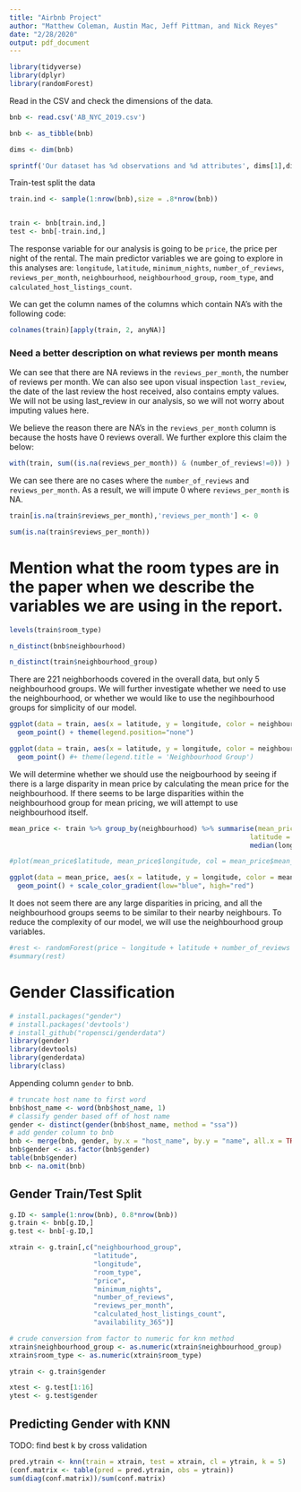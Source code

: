 ```yaml
---
title: "Airbnb Project"
author: "Matthew Coleman, Austin Mac, Jeff Pittman, and Nick Reyes"
date: "2/28/2020"
output: pdf_document
---
```


```r
library(tidyverse)
library(dplyr)
library(randomForest)
```

Read in the CSV and check the dimensions of the data.
```r
bnb <- read.csv('AB_NYC_2019.csv')

bnb <- as_tibble(bnb)

dims <- dim(bnb)

sprintf('Our dataset has %d observations and %d attributes', dims[1],dims[2])

```

Train-test split the data
```r
train.ind <- sample(1:nrow(bnb),size = .8*nrow(bnb))


train <- bnb[train.ind,]
test <- bnb[-train.ind,]

```

The response variable for our analysis is going to be `price`, the price per night of the rental. The main predictor variables we are going to explore in this analyses are: `longitude`, `latitude`, `minimum_nights`, `number_of_reviews`, `reviews_per_month`, `neighbourhood`, `neighbourhood_group`, `room_type`, and `calculated_host_listings_count`.


We can get the column names of the columns which contain NA's with the following code:
```r
colnames(train)[apply(train, 2, anyNA)]
```

### Need a better description on what reviews per month means

We can see that there are NA reviews in the `reviews_per_month`, the number of reviews per month. We can also see upon visual inspection `last_review`, the date of the last review the host received, also contains empty values. We will not be using last_review in our analysis, so we will not worry about imputing values here. 

We believe the reason there are NA's in the `reviews_per_month` column is because the hosts have 0 reviews overall. We further explore this claim the below:

```r
with(train, sum((is.na(reviews_per_month)) & (number_of_reviews!=0)) )
```
We can see there are no cases where the `number_of_reviews` and `reviews_per_month`. As a result, we will impute 0 where `reviews_per_month` is NA.

```r
train[is.na(train$reviews_per_month),'reviews_per_month'] <- 0

sum(is.na(train$reviews_per_month))
```

# Mention what the room types are in the paper when we describe the variables we are using in the report.

```r
levels(train$room_type)

n_distinct(bnb$neighbourhood)

n_distinct(train$neighbourhood_group)

```
There are 221 neighborhoods covered in the overall data, but only 5 neighbourhood groups. We will further investigate whether we need to use the neighbourhood, or whether we would like to use the negihbourhood groups for simplicity of our model. 

```r
ggplot(data = train, aes(x = latitude, y = longitude, color = neighbourhood)) + 
  geom_point() + theme(legend.position="none")

ggplot(data = train, aes(x = latitude, y = longitude, color = neighbourhood_group)) + 
  geom_point() #+ theme(legend.title = 'Neighbourhood Group')

```

We will determine whether we should use the neigbourhood by seeing if there is a large disparity in mean price by calculating the mean price for the neighbourhood. If there seems to be large disparities within the neighbourhood group for mean pricing, we will attempt to use neighbourhood itself.
```r
mean_price <- train %>% group_by(neighbourhood) %>% summarise(mean_price = mean(price), 
                                                            latitude = median(latitude), longitude = 
                                                            median(longitude)) 

#plot(mean_price$latitude, mean_price$longitude, col = mean_price$mean_price)

ggplot(data = mean_price, aes(x = latitude, y = longitude, color = mean_price)) + 
  geom_point() + scale_color_gradient(low="blue", high="red")
```
It does not seem there are any large disparities in pricing, and all the neighbourhood groups seems to be similar to their nearby neighbours. To reduce the complexity of our model, we will use the neighbourhood group variables.

```r
#rest <- randomForest(price ~ longitude + latitude + number_of_reviews + neighbourhood_group, data = train)
#summary(rest)
```

# Gender Classification
```r
# install.packages("gender")
# install.packages('devtools')
# install_github("ropensci/genderdata")
library(gender)
library(devtools)
library(genderdata)
library(class)
```
Appending column `gender` to bnb.
```r
# truncate host name to first word
bnb$host_name <- word(bnb$host_name, 1)
# classify gender based off of host name
gender <- distinct(gender(bnb$host_name, method = "ssa"))
# add gender column to bnb
bnb <- merge(bnb, gender, by.x = "host_name", by.y = "name", all.x = TRUE)
bnb$gender <- as.factor(bnb$gender)
table(bnb$gender)
bnb <- na.omit(bnb)
```

## Gender Train/Test Split
```r
g.ID <- sample(1:nrow(bnb), 0.8*nrow(bnb))
g.train <- bnb[g.ID,]
g.test <- bnb[-g.ID,]

xtrain <- g.train[,c("neighbourhood_group", 
                     "latitude", 
                     "longitude", 
                     "room_type", 
                     "price", 
                     "minimum_nights", 
                     "number_of_reviews", 
                     "reviews_per_month", 
                     "calculated_host_listings_count", 
                     "availability_365")]

# crude conversion from factor to numeric for knn method
xtrain$neighbourhood_group <- as.numeric(xtrain$neighbourhood_group)
xtrain$room_type <- as.numeric(xtrain$room_type)

ytrain <- g.train$gender

xtest <- g.test[1:16]
ytest <- g.test$gender
```

## Predicting Gender with KNN
TODO: find best k by cross validation
```r
pred.ytrain <- knn(train = xtrain, test = xtrain, cl = ytrain, k = 5)
(conf.matrix <- table(pred = pred.ytrain, obs = ytrain))
sum(diag(conf.matrix))/sum(conf.matrix)
```


